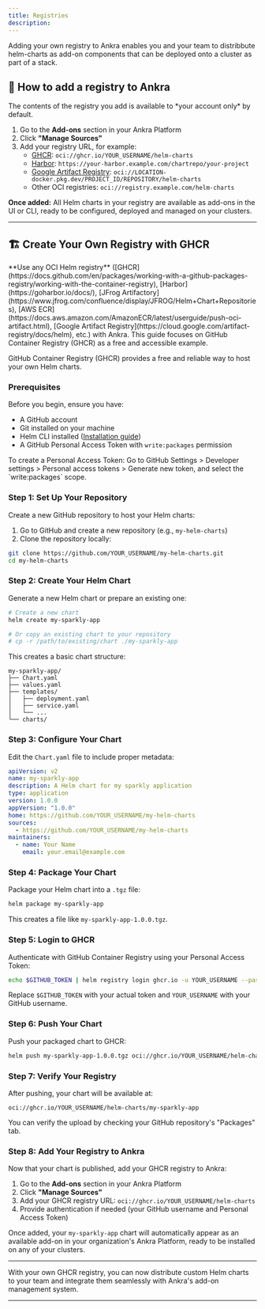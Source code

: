 ```yaml
---
title: Registries
description: 
---
```

<Tip>
Adding your own registry to Ankra enables you and your team to distribbute helm-charts as add-on components that can be deployed onto a cluster as part of a stack.
</Tip>

## 🔗 How to add a registry to Ankra

<Note>
The contents of the registry you add is available to *your account only* by default. 
</Note>

1. Go to the **Add-ons** section in your Ankra Platform
2. Click **"Manage Sources"**
3. Add your registry URL, for example:
   - [GHCR](https://docs.github.com/en/packages/working-with-a-github-packages-registry/working-with-the-container-registry): `oci://ghcr.io/YOUR_USERNAME/helm-charts`
   - [Harbor](https://goharbor.io/docs/): `https://your-harbor.example.com/chartrepo/your-project`
   - [Google Artifact Registry](https://cloud.google.com/artifact-registry/docs/helm): `oci://LOCATION-docker.pkg.dev/PROJECT_ID/REPOSITORY/helm-charts`
   - Other OCI registries: `oci://registry.example.com/helm-charts`

**Once added:** All Helm charts in your registry are available as add-ons in the UI or CLI, ready to be configured, deployed and managed on your clusters.

---

## 🏗️ Create Your Own Registry with GHCR

<Note>
**Use any OCI Helm registry** ([GHCR](https://docs.github.com/en/packages/working-with-a-github-packages-registry/working-with-the-container-registry), [Harbor](https://goharbor.io/docs/), [JFrog Artifactory](https://www.jfrog.com/confluence/display/JFROG/Helm+Chart+Repositories), [AWS ECR](https://docs.aws.amazon.com/AmazonECR/latest/userguide/push-oci-artifact.html), [Google Artifact Registry](https://cloud.google.com/artifact-registry/docs/helm), etc.) with Ankra. This guide focuses on GitHub Container Registry (GHCR) as a free and accessible example.
</Note>

GitHub Container Registry (GHCR) provides a free and reliable way to host your own Helm charts.

### Prerequisites

Before you begin, ensure you have:
- A GitHub account
- Git installed on your machine
- Helm CLI installed ([Installation guide](https://helm.sh/docs/intro/install/))
- A GitHub Personal Access Token with `write:packages` permission

<Note>
To create a Personal Access Token: Go to GitHub Settings > Developer settings > Personal access tokens > Generate new token, and select the `write:packages` scope.
</Note>

### Step 1: Set Up Your Repository

Create a new GitHub repository to host your Helm charts:

1. Go to GitHub and create a new repository (e.g., `my-helm-charts`)
2. Clone the repository locally:

```bash
git clone https://github.com/YOUR_USERNAME/my-helm-charts.git
cd my-helm-charts
```

### Step 2: Create Your Helm Chart

Generate a new Helm chart or prepare an existing one:

```bash
# Create a new chart
helm create my-sparkly-app

# Or copy an existing chart to your repository
# cp -r /path/to/existing/chart ./my-sparkly-app
```

This creates a basic chart structure:
```
my-sparkly-app/
├── Chart.yaml
├── values.yaml
├── templates/
│   ├── deployment.yaml
│   ├── service.yaml
│   └── ...
└── charts/
```

### Step 3: Configure Your Chart

Edit the `Chart.yaml` file to include proper metadata:

```yaml
apiVersion: v2
name: my-sparkly-app
description: A Helm chart for my sparkly application
type: application
version: 1.0.0
appVersion: "1.0.0"
home: https://github.com/YOUR_USERNAME/my-helm-charts
sources:
  - https://github.com/YOUR_USERNAME/my-helm-charts
maintainers:
  - name: Your Name
    email: your.email@example.com
```

### Step 4: Package Your Chart

Package your Helm chart into a `.tgz` file:

```bash
helm package my-sparkly-app
```

This creates a file like `my-sparkly-app-1.0.0.tgz`.

### Step 5: Login to GHCR

Authenticate with GitHub Container Registry using your Personal Access Token:

```bash
echo $GITHUB_TOKEN | helm registry login ghcr.io -u YOUR_USERNAME --password-stdin
```

Replace `$GITHUB_TOKEN` with your actual token and `YOUR_USERNAME` with your GitHub username.

### Step 6: Push Your Chart

Push your packaged chart to GHCR:

```bash
helm push my-sparkly-app-1.0.0.tgz oci://ghcr.io/YOUR_USERNAME/helm-charts
```

### Step 7: Verify Your Registry

After pushing, your chart will be available at:
```
oci://ghcr.io/YOUR_USERNAME/helm-charts/my-sparkly-app
```

You can verify the upload by checking your GitHub repository's "Packages" tab.

### Step 8: Add Your Registry to Ankra

Now that your chart is published, add your GHCR registry to Ankra:

1. Go to the **Add-ons** section in your Ankra Platform
2. Click **"Manage Sources"**
3. Add your GHCR registry URL: `oci://ghcr.io/YOUR_USERNAME/helm-charts`
4. Provide authentication if needed (your GitHub username and Personal Access Token)

Once added, your `my-sparkly-app` chart will automatically appear as an available add-on in your organization's Ankra Platform, ready to be installed on any of your clusters.

---

With your own GHCR registry, you can now distribute custom Helm charts to your team and integrate them seamlessly with Ankra's add-on management system.

---

